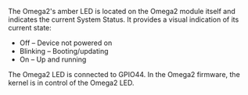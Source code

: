 The Omega2's amber LED is located on the Omega2 module itself and indicates the current System Status. It provides a visual indication of its current state:

- Off – Device not powered on
- Blinking – Booting/updating
- On – Up and running

The Omega2 LED is connected to GPIO44. In the Omega2 firmware, the kernel is in control of the Omega2 LED.
